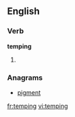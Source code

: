 ==English==

===Verb===
'''temping'''
# {{present participle of|temp}}

===Anagrams===
* [[pigment#English|pigment]]

[[fr:temping]]
[[vi:temping]]